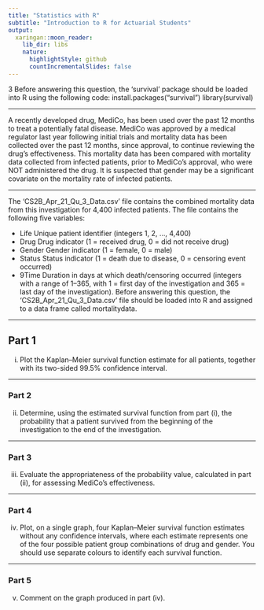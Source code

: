 ```yaml
---
title: "Statistics with R"
subtitle: "Introduction to R for Actuarial Students"
output:
  xaringan::moon_reader:
    lib_dir: libs
    nature:
      highlightStyle: github
      countIncrementalSlides: false
---
```



3 Before answering this question, the ‘survival’ package should be loaded into R using 
the following code: 
install.packages("survival") 
library(survival)

---

A recently developed drug, MediCo, has been used over the past 12 months to treat a 
potentially fatal disease. MediCo was approved by a medical regulator last year 
following initial trials and mortality data has been collected over the past 12 months, 
since approval, to continue reviewing the drug’s effectiveness. 
This mortality data has been compared with mortality data collected from infected 
patients, prior to MediCo’s approval, who were NOT administered the drug. 
It is suspected that gender may be a significant covariate on the mortality rate of 
infected patients. 

---

The ‘CS2B_Apr_21_Qu_3_Data.csv’ file contains the combined mortality data from 
this investigation for 4,400 infected patients. The file contains the following five 
variables: 

* Life Unique patient identifier (integers 1, 2, …, 4,400) 
* Drug Drug indicator (1 = received drug, 0 = did not receive drug) 
* Gender Gender indicator (1 = female, 0 = male) 
* Status Status indicator (1 = death due to disease, 0 = censoring event 
occurred) 
* 9Time Duration in days at which death/censoring occurred (integers with a 
range of 1–365, with 1 = first day of the investigation and 
365 = last day of the investigation). 
Before answering this question, the ‘CS2B_Apr_21_Qu_3_Data.csv’ file should be 
loaded into R and assigned to a data frame called mortalitydata. 


---

## Part 1

(i) Plot the Kaplan–Meier survival function estimate for all patients, together with 
its two-sided 99.5% confidence interval. 



---

### Part 2

(ii) Determine, using the estimated survival function from part (i), the probability 
that a patient survived from the beginning of the investigation to the end of the 
investigation.

---

### Part 3

(iii) Evaluate the appropriateness of the probability value, calculated in part (ii), 
for assessing MediCo’s effectiveness. 

---

### Part 4

(iv) Plot, on a single graph, four Kaplan–Meier survival function estimates without 
any confidence intervals, where each estimate represents one of the four 
possible patient group combinations of drug and gender. You should use 
separate colours to identify each survival function. 


---

### Part 5

(v) Comment on the graph produced in part (iv).  

